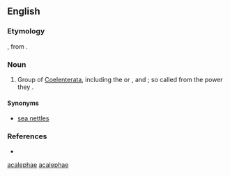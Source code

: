 {{also|acalephae}}
==English==
===Etymology===
{{etyl|NL.}}, from {{etyl|grc}} {{term|sc=polytonic|ἀκαλήφη||tr=akalēphē|nettle|lang=grc}}.

===Noun===
{{head|en|noun}}

# Group of [[Coelenterata]], including the {{l|en|medusae}} or {{l|en|jellyfishes}}, and {{l|en|hydroids}}; so called from the {{l|en|stinging}} power they {{l|en|possess}}.

====Synonyms====
* [http://en.wikipedia.org/wiki/Sea_nettle sea nettles]

===References===
* {{R:OneLook|acalephae}}
[[Category:English irregular plurals ending in "-ae"|acalephae]]
[[Category:English terms spelled with Æ|acalephae]]
